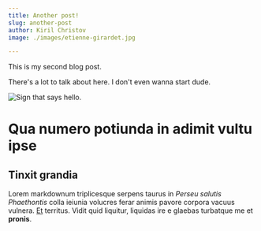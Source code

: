 ```yaml
---
title: Another post!
slug: another-post
author: Kiril Christov
image: ./images/etienne-girardet.jpg

---
```


This is my second blog post.

There's a lot to talk about here. I don't even wanna start dude.

![Sign that says hello.](./images/etienne-girardet.jpg)


# Qua numero potiunda in adimit vultu ipse

## Tinxit grandia

Lorem markdownum triplicesque serpens taurus in *Perseu salutis Phaethontis*
colla ieiunia volucres ferar animis pavore corpora vacuus vulnera.
[Et](http://spatium-praemia.io/cumodorato) territus. Vidit quid liquitur,
liquidas ire e glaebas turbatque me et **pronis**.

